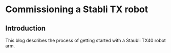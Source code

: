 

# Commissioning a Stabli TX robot

## Introduction

<TitleImage image={staubliTx40} alt="Staubli TX40"/>

This blog describes the process of getting started with a Staubli TX40 robot arm.
